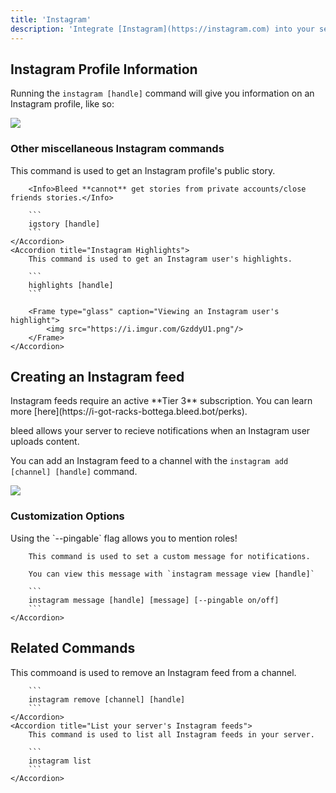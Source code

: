 ```yaml
---
title: 'Instagram'
description: 'Integrate [Instagram](https://instagram.com) into your server.'
---
```


## Instagram Profile Information

Running the `instagram [handle]` command will give you information on an Instagram profile, like so:

<Frame type="glass" caption="Embed with Instagram profile information">
    <img src="https://i.imgur.com/8k6DrQA.png"/>
</Frame>

### Other miscellaneous Instagram commands

<AccordionGroup>
    <Accordion title="Instagram Story">
        This command is used to get an Instagram profile's public story.

        <Info>Bleed **cannot** get stories from private accounts/close friends stories.</Info>

        ```
        igstory [handle]
        ```
    </Accordion>
    <Accordion title="Instagram Highlights">
        This command is used to get an Instagram user's highlights.

        ```
        highlights [handle]
        ```

        <Frame type="glass" caption="Viewing an Instagram user's highlight">
            <img src="https://i.imgur.com/GzddyU1.png"/>
        </Frame>
    </Accordion>
</AccordionGroup>

## Creating an Instagram feed
<Card title="Tier 3 Subscription Required!" icon="medal" iconType="duotone" color="FFD700" horizontal>
  Instagram feeds require an active **Tier 3** subscription. You can learn more [here](https://i-got-racks-bottega.bleed.bot/perks).
</Card>

bleed allows your server to recieve notifications when an Instagram user uploads content.

You can add an Instagram feed to a channel with the `instagram add [channel] [handle]` command.

<Frame type="glass" caption="Adding an Instagram feed to a channel">
    <img src="https://i.imgur.com/n4GOhr2.png"/>
</Frame>

### Customization Options

<AccordionGroup>
    <Accordion title="Custom Messages">
        <Info>Using the `--pingable` flag allows you to mention roles!</Info>

        This command is used to set a custom message for notifications.

        You can view this message with `instagram message view [handle]`

        ```
        instagram message [handle] [message] [--pingable on/off]
        ```
    </Accordion>
</AccordionGroup>

## Related Commands

<AccordionGroup>
    <Accordion title="Remove an Instagram Feed">
        This commoand is used to remove an Instagram feed from a channel.

        ```
        instagram remove [channel] [handle]
        ```
    </Accordion>
    <Accordion title="List your server's Instagram feeds">
        This command is used to list all Instagram feeds in your server.

        ```
        instagram list
        ```
    </Accordion>
</AccordionGroup>